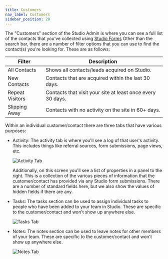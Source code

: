 ```yaml
---
title: Customers
nav_label: Customers
sidebar_position: 20
---
```


The "Customers" section of the Studio Admin is where you can see a full list of the contacts that you've collected
using [Studio Forms](/docs/studio/content/Forms-&-Contacts/Building-Forms) Other than the search bar, there are
a number of filter options that you can use to find the contact(s) you're looking for. These are as follows:

| Filter          | Description                                                |
|-----------------|------------------------------------------------------------|
| All Contacts    | Shows all contacts/leads acquired on Studio.            |
| New Contacts    | Contacts that are acquired within the last 30 days.        |
| Repeat Visitors | Contacts that visit your site at least once every 30 days. |
| Slipping Away   | Contacts with no activity on the site in 60+ days.         |

Within an individual customer/contact there are three tabs that have various purposes:

- Activity: The activity tab is where you'll see a log of that user's activity. This includes things like referral
  sources, form
  submissions, page views, etc.

  ![Activity Tab](/assets/studio/11766477059607.png)

  Additionally, on this screen you'll see a list of properties in a panel to the right. This is a collection of the
  various pieces of information that the customer/contact has provided via any Studio form submissions. There are a
  number of standard fields here, but we also show the values of hidden fields if there are any.

- Tasks: The tasks section can be used to assign individual tasks to people who have been added to your team in Studio.
  These
  are specific to the customer/contact and won't show up anywhere else.

  ![Tasks Tab](/assets/studio/11766645657239.png)

- Notes: The notes section can be used to leave notes for other members of your team. These are specific to the
  customer/contact
  and won't show up anywhere else.

  ![Notes Tab](/assets/studio/11766647049239.png)










